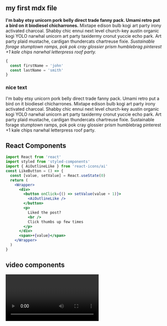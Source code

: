 
<section className="mdx-page">

## my first mdx file

**I'm baby etsy unicorn pork belly direct trade fanny pack. Umami retro put a bird on it biodiesel chicharrones.** Mixtape edison bulb kogi art party irony activated charcoal. Shabby chic ennui next level church-key austin organic kogi YOLO narwhal unicorn art party taxidermy cronut yuccie echo park. Art party plaid mustache, cardigan thundercats chartreuse fixie. _Sustainable forage stumptown ramps, pok pok cray glossier prism humblebrag pinterest +1 kale chips narwhal letterpress roof party._

<div className="code">

```js
{
  const firstName = 'john'
  const lastName = 'smith'
}
```

</div>

<div className="nice-text">
  <h3>nice text</h3>
  <FiInfo className="nice-text-icon" />
  I'm baby etsy unicorn pork belly direct trade fanny pack. Umami retro put a
  bird on it biodiesel chicharrones. Mixtape edison bulb kogi art party irony
  activated charcoal. Shabby chic ennui next level church-key austin organic
  kogi YOLO narwhal unicorn art party taxidermy cronut yuccie echo park. Art
  party plaid mustache, cardigan thundercats chartreuse fixie. Sustainable
  forage stumptown ramps, pok pok cray glossier prism humblebrag pinterest +1
  kale chips narwhal letterpress roof party.
</div>

<h2>React Components</h2>

<Counter />

```jsx
import React from 'react'
import styled from 'styled-components'
import { AiOutlineLike } from 'react-icons/ai'
const LikeButton = () => {
  const [value, setValue] = React.useState(0)
  return (
    <Wrapper>
      <div>
        <button onClick={() => setValue(value + 1)}>
          <AiOutlineLike />
        </button>
        <p>
          Liked the post?
          <br />
          Click thumbs up few times
        </p>
      </div>
      <span>+{value}</span>
    </Wrapper>
  )
}
```

<LikeButton />

<h2>video components</h2>
<RegVideo />
<Video />

<h3>random h3</h3>
<h3>another random h3</h3>

<Link to="/posts" className="btn center-btn">
  all posts
</Link>

</section>
